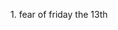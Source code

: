 {{only in|{{in appendix|Invented phobias}}}}<!-- AutoFormat: nolanguage/box -->
1. fear of friday the 13th